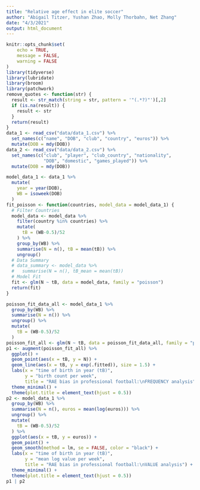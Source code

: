 ```yaml
---
title: "Relative age effect in elite soccer"
author: "Abigail Titzer, Yushan Zhao, Molly Thorbahn, Net Zhang"
date: "4/3/2021"
output: html_document
---
```


```r
knitr::opts_chunk$set(
	echo = TRUE,
	message = FALSE,
	warning = FALSE
)
library(tidyverse)
library(lubridate)
library(broom)
library(patchwork)
remove_quotes <- function(str) {
  result <- str_match(string = str, pattern = '"(.*?)"')[,2]
  if (is.na(result)) {
    result <- str
  }
  return(result)
}
data_1 <- read_csv("data/data_1.csv") %>%
  set_names(c("name", "DOB", "club", "country", "euros")) %>%
  mutate(DOB = mdy(DOB))
data_2 <- read_csv("data/data_2.csv") %>%
  set_names(c("club", "player", "club_country", "nationality", 
              "DOB", "domestic", "games_played")) %>%
  mutate(DOB = mdy(DOB))
```


```r
model_data_1 <- data_1 %>%
  mutate(
    year = year(DOB),
    WB = isoweek(DOB)
  )
fit_poisson <- function(countries, model_data = model_data_1) {
  # Filter Countries
  model_data <- model_data %>%
    filter(country %in% countries) %>%
    mutate(
      tB = (WB-0.5)/52
    ) %>%
    group_by(WB) %>%
    summarise(N = n(), tB = mean(tB)) %>%
    ungroup()
  # Data Summary
  # data_summary <- model_data %>%
  #   summarise(N = n(), tB_mean = mean(tB))
  # Model Fit
  fit <- glm(N ~ tB, data = model_data, family = "poisson")
  return(fit)
}
```

```r

poisson_fit_data_all <- model_data_1 %>%
  group_by(WB) %>%
  summarise(N = n()) %>%
  ungroup() %>%
  mutate(
    tB = (WB-0.5)/52
  )
poisson_fit_all <- glm(N ~ tB, data = poisson_fit_data_all, family = "poisson")
p1 <- augment(poisson_fit_all) %>%
  ggplot() +
  geom_point(aes(x = tB, y = N)) +
  geom_line(aes(x = tB, y = exp(.fitted)), size = 1.5) +
  labs(x = "time of birth in year (tB)", 
       y = "birth count per week",
       title = "RAE bias in professional football:\nFREQUENCY analysis") +
  theme_minimal() +
  theme(plot.title = element_text(hjust = 0.5))
p2 <- model_data_1 %>%
  group_by(WB) %>%
  summarise(N = n(), euros = mean(log(euros))) %>%
  ungroup() %>%
  mutate(
    tB = (WB-0.5)/52
  ) %>%
  ggplot(aes(x = tB, y = euros)) +
  geom_point() +
  geom_smooth(method = lm, se = FALSE, color = "black") +
  labs(x = "time of birth in year (tB)", 
       y = "mean log value per week",
       title = "RAE bias in professional football:\nVALUE analysis") +
  theme_minimal() +
  theme(plot.title = element_text(hjust = 0.5))
p1 | p2
```

